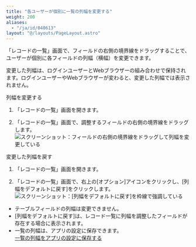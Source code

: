 ```yaml
---
title: "各ユーザーが個別に一覧の列幅を変更する"
weight: 200
aliases:
  - "/ja/id/040613"
layout: "@/layouts/PageLayout.astro"
---
```




「レコードの一覧」画面で、フィールドの右側の境界線をドラッグすることで、ユーザーが個別に各フィールドの列幅（横幅）を変更できます。

<Note>

変更した列幅は、ログインユーザーとWebブラウザーの組み合わせで保持されます。ログインユーザーやWebブラウザーが変わると、変更した列幅では表示されません。

</Note>

<Heading id="view_viewwidth_10">列幅を変更する</Heading>
1. 「レコードの一覧」画面を開きます。

1. 「レコードの一覧」画面で、調整するフィールドの右側の境界線をドラッグします。  
   <Img src="/k/kintone/img-ja/viewwidth_img01.gif" alt="スクリーンショット：フィールドの右側の境界線をドラッグして列幅を変更している" />

<Heading id="view_viewwidth_20">変更した列幅を戻す</Heading>
1. 「レコードの一覧」画面を開きます。

1. 「レコードの一覧」画面で、右上の[オプション]アイコンをクリックし、[列幅をデフォルトに戻す]をクリックします。  
   <Img src="/k/kintone/img-ja/viewwidth_img02.png" alt="スクリーンショット：[列幅をデフォルトに戻す]を枠線で強調している" />

<Note>

* テーブルフィールドの列幅は変更できません。
* [列幅をデフォルトに戻す]は、レコード一覧に列幅を調整したフィールドが存在する場合に表示されます。
* 一覧の列幅は、アプリの設定に保存できます。  
  [一覧の列幅をアプリの設定に保存する](/k/ja/id/040611.html)

</Note>
